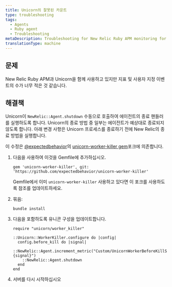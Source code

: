 ```yaml
---
title: Unicorn의 잘못된 카운트
type: troubleshooting
tags:
  - Agents
  - Ruby agent
  - Troubleshooting
metaDescription: Troubleshooting for New Relic Ruby APM monitoring for use of Unicorn when metric and custom event metrics seem too low.
translationType: machine
---
```


## 문제

New Relic Ruby APM과 Unicorn을 함께 사용하고 있지만 지표 및 사용자 지정 이벤트의 수가 너무 적은 것 같습니다.

## 해결책

Unicorn이 `NewRelic::Agent.shutdown` 수동으로 호출하여 에이전트의 종료 핸들러를 실행하도록 합니다. Unicorn의 종료 방법 중 일부는 에이전트가 예상대로 종료되지 않도록 합니다. 아래 변경 사항은 Unicorn 프로세스를 종료하기 전에 New Relic의 종료 방법을 실행합니다.

이 수정은 [@expectedbehavior](https://github.com/expectedbehavior)의 [unicorn-worker-killer gem](https://github.com/expectedbehavior/unicorn-worker-killer)포크에 의존합니다.

1. 다음을 사용하여 이것을 Gemfile에 추가하십시오.

   ```
   gem 'unicorn-worker-killer', git: 'https://github.com/expectedbehavior/unicorn-worker-killer'
   ```

   Gemfile에서 이미 `unicorn-worker-killer` 사용하고 있다면 이 포크를 사용하도록 참조를 업데이트하세요.

2. 묶음:

   ```
   bundle install
   ```

3. 다음을 포함하도록 유니콘 구성을 업데이트합니다.

   ```
   require "unicorn/worker_killer"

   ::Unicorn::WorkerKiller.configure do |config|
     config.before_kill do |signal|
       ::NewRelic::Agent.increment_metric("Custom/UnicornWorkerBeforeKillSignal/#{signal}")
       ::NewRelic::Agent.shutdown
     end
   end
   ```

4. 서버를 다시 시작하십시오